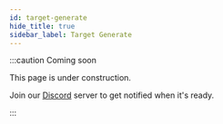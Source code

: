 ```yaml
---
id: target-generate
hide_title: true
sidebar_label: Target Generate
---
```



<Warning />

:::caution Coming soon

This page is under construction.

Join our [Discord](https://discord.traxion.dev/) server to get notified when
it's ready.

:::

<SourceMarkdown />
